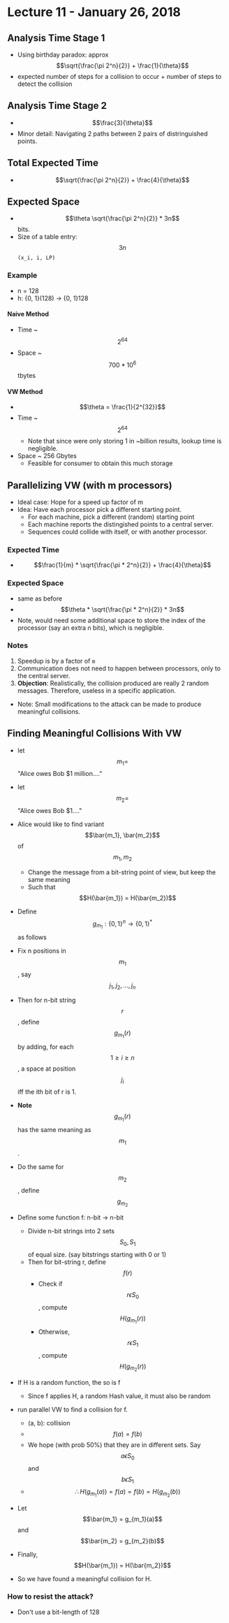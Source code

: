 # Lecture 11 - January 26, 2018

## Analysis Time Stage 1
- Using birthday paradox: approx $$\sqrt{\frac{\pi 2^n}{2}} + \frac{1}{\theta}$$
- expected number of steps for a collision to occur + number of steps to detect the collision

## Analysis Time Stage 2
- $$\frac{3}{\theta}$$
- Minor detail: Navigating 2 paths between 2 pairs of distringuished points.

## Total Expected Time
- $$\sqrt{\frac{\pi 2^n}{2}} + \frac{4}{\theta}$$

## Expected Space
- $$\theta \sqrt{\frac{\pi 2^n}{2}} * 3n$$ bits.
- Size of a table entry: $$3n$$ `(x_i, i, LP)`

### Example
- n = 128
- h: {0, 1}(128) -> {0, 1}128

#### Naive Method
- Time ~ $$2^{64}$$
- Space ~ $$700 * 10^6$$ tbytes

#### VW Method
- $$\theta = \frac{1}{2^{32}}$$
- Time ~ $$2^{64}$$
  - Note that since were only storing 1 in ~billion results, lookup time is negligible.
- Space ~ 256 Gbytes
  - Feasible for consumer to obtain this much storage

## Parallelizing VW (with m processors)
- Ideal case: Hope for a speed up factor of m
- Idea: Have each processor pick a different starting point.
  - For each machine, pick a different (random) starting point
  - Each machine reports the distingished points to a central server.
  - Sequences could collide with itself, or with another processor.

### Expected Time
- $$\frac{1}{m} * \sqrt{\frac{\pi * 2^n}{2}} + \frac{4}{\theta}$$

### Expected Space
- same as before
- $$\theta * \sqrt{\frac{\pi * 2^n}{2}} * 3n$$
- Note, would need some additional space to store the index of the processor (say an extra n bits), which is negligible.

### Notes
1. Speedup is by a factor of `m`
2. Communication does not need to happen between processors, only to the central server.
3. **Objection**: Realistically, the collision produced are really 2 random messages. Therefore, useless in a specific application.
  - Note: Small modifications to the attack can be made to produce meaningful collisions.

## Finding Meaningful Collisions With VW

- let $$m_1 =$$ "Alice owes Bob $1 million...."
- let $$m_2 =$$ "Alice owes Bob $1...."
- Alice would like to find variant $$\bar{m_1}, \bar{m_2}$$ of $$m_1, m_2$$
  - Change the message from a bit-string point of view, but keep the same meaning
  - Such that $$H(\bar{m_1}) = H(\bar{m_2})$$

- Define $$g_{m_1}: \left\{0, 1\right\}^n \rightarrow \left\{0, 1\right\}^*$$ as follows
- Fix n positions in $$m_1$$, say $$j_1, j_2, \ldots, j_n$$
- Then for n-bit string $$r$$, define $$g_{m_1}(r)$$ by adding, for each $$1 \ge i \ge n$$, a space at position $$j_i$$ iff the ith bit of r is 1.
- **Note** $$g_{m_1}(r)$$ has the same meaning as $$m_1$$.
- Do the same for $$m_2$$, define $$g_{m_2}$$
- Define some function f: n-bit -> n-bit
  - Divide n-bit strings into 2 sets $$S_0, S_1$$ of equal size. (say bitstrings starting with 0 or 1)
  - Then for bit-string r, define $$f(r)$$
    - Check if $$r \epsilon S_0$$, compute $$H(g_{m_1}(r))$$
    - Otherwise, $$r \epsilon S_1$$, compute $$H(g_{m_2}(r))$$
- If H is a random function, the so is f
  - Since f applies H, a random Hash value, it must also be random
- run parallel VW to find a collision for f.
  - (a, b): collision
  - $$f(a) = f(b)$$
  - We hope (with prob 50%) that they are in different sets. Say $$a \epsilon S_0$$ and $$b \epsilon S_1$$
  - $$\therefore H(g_{m_1}(a)) = f(a) = f(b) = H(g_{m_2}(b))$$
- Let $$\bar{m_1} = g_{m_1}(a)$$ and $$\bar{m_2} = g_{m_2}(b)$$
- Finally, $$H(\bar{m_1}) = H(\bar{m_2})$$
- So we have found a meaningful collision for H.

### How to resist the attack?
- Don't use a bit-length of 128


